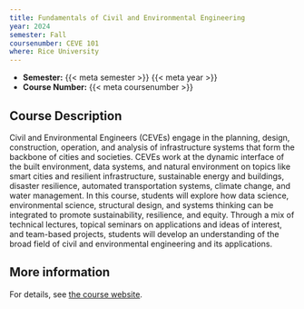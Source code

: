 ```yaml
---
title: Fundamentals of Civil and Environmental Engineering
year: 2024
semester: Fall
coursenumber: CEVE 101
where: Rice University
---
```


- **Semester:** {{< meta semester >}} {{< meta year >}}
- **Course Number:** {{< meta coursenumber >}}

## Course Description

Civil and Environmental Engineers (CEVEs) engage in the planning, design, construction, operation, and analysis of infrastructure systems that form the backbone of cities and societies. CEVEs work at the dynamic interface of the built environment, data systems, and natural environment on topics like smart cities and resilient infrastructure, sustainable energy and buildings, disaster resilience, automated transportation systems, climate change, and water management. In this course, students will explore how data science, environmental science, structural design, and systems thinking can be integrated to promote sustainability, resilience, and equity. Through a mix of technical lectures, topical seminars on applications and ideas of interest, and team-based projects, students will develop an understanding of the broad field of civil and environmental engineering and its applications. 

## More information

For details, see [the course website](https://jdossgollin.github.io/f24-ceve-101/){target=_blank}.